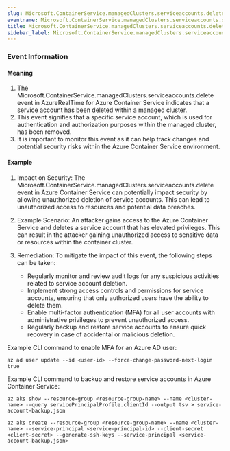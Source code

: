 ```yaml
--- 
slug: Microsoft.ContainerService.managedClusters.serviceaccounts.delete
eventname: Microsoft.ContainerService.managedClusters.serviceaccounts.delete
title: Microsoft.ContainerService.managedClusters.serviceaccounts.delete
sidebar_label: Microsoft.ContainerService.managedClusters.serviceaccounts.delete
---
```

                       
### Event Information

#### Meaning

1. The Microsoft.ContainerService.managedClusters.serviceaccounts.delete event in AzureRealTime for Azure Container Service indicates that a service account has been deleted within a managed cluster.
2. This event signifies that a specific service account, which is used for authentication and authorization purposes within the managed cluster, has been removed.
3. It is important to monitor this event as it can help track changes and potential security risks within the Azure Container Service environment.

#### Example

1. Impact on Security: The Microsoft.ContainerService.managedClusters.serviceaccounts.delete event in Azure Container Service can potentially impact security by allowing unauthorized deletion of service accounts. This can lead to unauthorized access to resources and potential data breaches.

2. Example Scenario: An attacker gains access to the Azure Container Service and deletes a service account that has elevated privileges. This can result in the attacker gaining unauthorized access to sensitive data or resources within the container cluster.

3. Remediation: To mitigate the impact of this event, the following steps can be taken:
   - Regularly monitor and review audit logs for any suspicious activities related to service account deletion.
   - Implement strong access controls and permissions for service accounts, ensuring that only authorized users have the ability to delete them.
   - Enable multi-factor authentication (MFA) for all user accounts with administrative privileges to prevent unauthorized access.
   - Regularly backup and restore service accounts to ensure quick recovery in case of accidental or malicious deletion.

Example CLI command to enable MFA for an Azure AD user:
```
az ad user update --id <user-id> --force-change-password-next-login true
```

Example CLI command to backup and restore service accounts in Azure Container Service:
```
az aks show --resource-group <resource-group-name> --name <cluster-name> --query servicePrincipalProfile.clientId --output tsv > service-account-backup.json

az aks create --resource-group <resource-group-name> --name <cluster-name> --service-principal <service-principal-id> --client-secret <client-secret> --generate-ssh-keys --service-principal <service-account-backup.json>
```


 